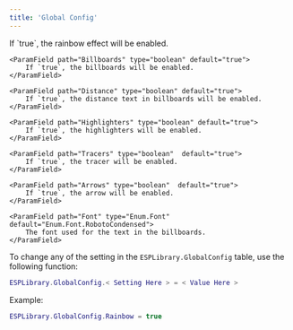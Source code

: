 ```yaml
---
title: 'Global Config'
---
```


<AccordionGroup>
  <Accordion title="ESPLibrary.GlobalConfig">
    <ParamField path="Rainbow" type="boolean" default="false">
        If `true`, the rainbow effect will be enabled.
    </ParamField>

    <ParamField path="Billboards" type="boolean" default="true">
        If `true`, the billboards will be enabled.
    </ParamField>

    <ParamField path="Distance" type="boolean" default="true">
        If `true`, the distance text in billboards will be enabled.
    </ParamField>

    <ParamField path="Highlighters" type="boolean" default="true">
        If `true`, the highlighters will be enabled.
    </ParamField>

    <ParamField path="Tracers" type="boolean"  default="true">
        If `true`, the tracer will be enabled.
    </ParamField>

    <ParamField path="Arrows" type="boolean"  default="true">
        If `true`, the arrow will be enabled.
    </ParamField>

    <ParamField path="Font" type="Enum.Font" default="Enum.Font.RobotoCondensed">
        The font used for the text in the billboards.
    </ParamField>
  </Accordion>
</AccordionGroup>

To change any of the setting in the `ESPLibrary.GlobalConfig` table, use the following function:
```lua
ESPLibrary.GlobalConfig.< Setting Here > = < Value Here >
```

Example:
```lua
ESPLibrary.GlobalConfig.Rainbow = true
```